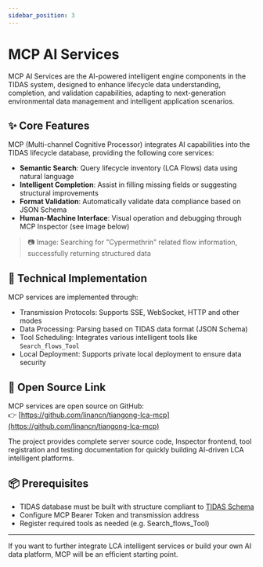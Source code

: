 ```yaml
---
sidebar_position: 3
---
```


# MCP AI Services

MCP AI Services are the AI-powered intelligent engine components in the TIDAS system, designed to enhance lifecycle data understanding, completion, and validation capabilities, adapting to next-generation environmental data management and intelligent application scenarios.

## ✨ Core Features

MCP (Multi-channel Cognitive Processor) integrates AI capabilities into the TIDAS lifecycle database, providing the following core services:

- **Semantic Search**: Query lifecycle inventory (LCA Flows) data using natural language
- **Intelligent Completion**: Assist in filling missing fields or suggesting structural improvements
- **Format Validation**: Automatically validate data compliance based on JSON Schema
- **Human-Machine Interface**: Visual operation and debugging through MCP Inspector (see image below)

> 📷 Image: Searching for "Cypermethrin" related flow information, successfully returning structured data


<TidasImage filename="MCP-inspector.png" />


## 🧱 Technical Implementation

MCP services are implemented through:

- Transmission Protocols: Supports SSE, WebSocket, HTTP and other modes
- Data Processing: Parsing based on TIDAS data format (JSON Schema)
- Tool Scheduling: Integrates various intelligent tools like `Search_flows_Tool`
- Local Deployment: Supports private local deployment to ensure data security

## 🔗 Open Source Link

MCP services are open source on GitHub:  
👉 [https://github.com/linancn/tiangong-lca-mcp](https://github.com/linancn/tiangong-lca-mcp)

The project provides complete server source code, Inspector frontend, tool registration and testing documentation for quickly building AI-driven LCA intelligent platforms.

## 📦 Prerequisites

- TIDAS database must be built with structure compliant to [TIDAS Schema](/docs/category/tidas-schema)
- Configure MCP Bearer Token and transmission address
- Register required tools as needed (e.g. Search_flows_Tool)

---

If you want to further integrate LCA intelligent services or build your own AI data platform, MCP will be an efficient starting point.
